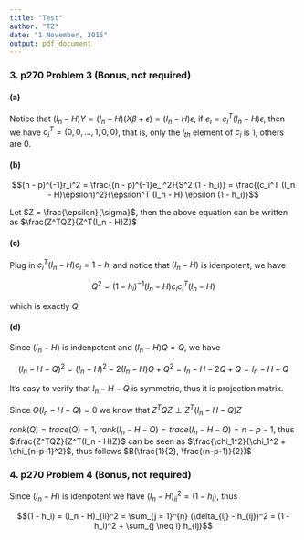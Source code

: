 ```yaml
---
title: "Test"
author: "TZ"
date: "1 November, 2015"
output: pdf_document
---
```


### 3. p270 Problem 3 (Bonus, not required)

#### (a)

Notice that $(I_n - H)Y = (I_n - H)(X \beta + \epsilon) = (I_n - H)\epsilon$, if $e_i = c_i^T (I_n - H)\epsilon$, then we have $c_i^T = (0, 0, ..., 1, 0, 0)$, that is, only the $i_{th}$ element of $c_i$ is 1, others are 0.

#### (b)

$$(n - p)^{-1}r_i^2 = \frac{(n - p)^{-1}e_i^2}{S^2 (1 - h_i)} = \frac{(c_i^T (I_n - H)\epsilon)^2}{\epsilon^T (I_n - H) \epsilon (1 - h_i)}$$

Let $Z = \frac{\epsilon}{\sigma}$, then the above equation can be written as $\frac{Z^TQZ}{Z^T(I_n - H)Z}$

#### (c)

Plug in $c_i^T(I_n - H)c_i = 1 - h_i$ and notice that $(I_n - H)$ is idenpotent, we have

$$Q^2 = (1 - h_i)^{-1}(I_n - H)c_i c_i^T (I_n - H)$$

which is exactly $Q$

#### (d)

Since $(I_n - H)$ is indenpotent and $(I_n - H)Q = Q$, we have

$$(I_n - H - Q)^2 = (I_n - H)^2 - 2(I_n - H)Q + Q^2 = I_n - H - 2Q + Q = I_n - H - Q$$

It's easy to verify that $I_n - H - Q$ is symmetric, thus it is projection matrix.

Since $Q(I_n - H - Q) = 0$ we know that $Z^TQZ \perp Z^T(I_n - H - Q)Z$

$rank(Q) = trace(Q) = 1$, $rank(I_n - H - Q) = trace(I_n - H - Q) = n - p - 1$, thus $\frac{Z^TQZ}{Z^T(I_n - H)Z}$ can be seen as $\frac{\chi_1^2}{\chi_1^2 + \chi_{n-p-1}^2}$, thus follows $B(\frac{1}{2}, \frac{(n-p-1)}{2})$

### 4. p270 Problem 4 (Bonus, not required)

Since $(I_n - H)$ is idenpotent we have $(I_n - H)_{ii}^2 = (1 - h_i)$, thus

$$(1 - h_i) = (I_n - H)_{ii}^2 = \sum_{j = 1}^{n} (\delta_{ij} - h_{ij})^2 = (1 - h_i)^2 + \sum_{j \neq i} h_{ij}$$